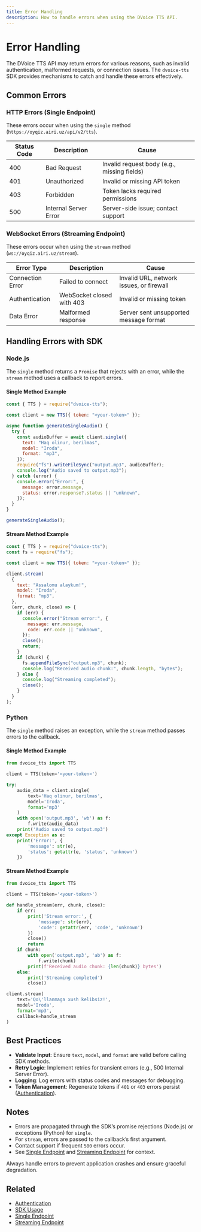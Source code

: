 ```yaml
---
title: Error Handling
description: How to handle errors when using the DVoice TTS API.
---
```


# Error Handling

The DVoice TTS API may return errors for various reasons, such as invalid authentication, malformed requests, or connection issues. The `dvoice-tts` SDK provides mechanisms to catch and handle these errors effectively.

## Common Errors

### HTTP Errors (Single Endpoint)

These errors occur when using the `single` method (`https://oyqiz.airi.uz/api/v2/tts`).

| Status Code | Description           | Cause                                       |
| ----------- | --------------------- | ------------------------------------------- |
| 400         | Bad Request           | Invalid request body (e.g., missing fields) |
| 401         | Unauthorized          | Invalid or missing API token                |
| 403         | Forbidden             | Token lacks required permissions            |
| 500         | Internal Server Error | Server-side issue; contact support          |

### WebSocket Errors (Streaming Endpoint)

These errors occur when using the `stream` method (`ws://oyqiz.airi.uz/stream`).

| Error Type       | Description               | Cause                                    |
| ---------------- | ------------------------- | ---------------------------------------- |
| Connection Error | Failed to connect         | Invalid URL, network issues, or firewall |
| Authentication   | WebSocket closed with 403 | Invalid or missing token                 |
| Data Error       | Malformed response        | Server sent unsupported message format   |

## Handling Errors with SDK

### Node.js

The `single` method returns a `Promise` that rejects with an error, while the `stream` method uses a callback to report errors.

#### Single Method Example

```javascript
const { TTS } = require("dvoice-tts");

const client = new TTS({ token: "<your-token>" });

async function generateSingleAudio() {
  try {
    const audioBuffer = await client.single({
      text: "Haq olinur, berilmas",
      model: "Iroda",
      format: "mp3",
    });
    require("fs").writeFileSync("output.mp3", audioBuffer);
    console.log("Audio saved to output.mp3");
  } catch (error) {
    console.error("Error:", {
      message: error.message,
      status: error.response?.status || "unknown",
    });
  }
}

generateSingleAudio();
```

#### Stream Method Example

```javascript
const { TTS } = require("dvoice-tts");
const fs = require("fs");

const client = new TTS({ token: "<your-token>" });

client.stream(
  {
    text: "Assalomu alaykum!",
    model: "Iroda",
    format: "mp3",
  },
  (err, chunk, close) => {
    if (err) {
      console.error("Stream error:", {
        message: err.message,
        code: err.code || "unknown",
      });
      close();
      return;
    }
    if (chunk) {
      fs.appendFileSync("output.mp3", chunk);
      console.log("Received audio chunk:", chunk.length, "bytes");
    } else {
      console.log("Streaming completed");
      close();
    }
  }
);
```

### Python

The `single` method raises an exception, while the `stream` method passes errors to the callback.

#### Single Method Example

```python
from dvoice_tts import TTS

client = TTS(token='<your-token>')

try:
    audio_data = client.single(
        text='Haq olinur, berilmas',
        model='Iroda',
        format='mp3'
    )
    with open('output.mp3', 'wb') as f:
        f.write(audio_data)
    print('Audio saved to output.mp3')
except Exception as e:
    print('Error:', {
        'message': str(e),
        'status': getattr(e, 'status', 'unknown')
    })
```

#### Stream Method Example

```python
from dvoice_tts import TTS

client = TTS(token='<your-token>')

def handle_stream(err, chunk, close):
    if err:
        print('Stream error:', {
            'message': str(err),
            'code': getattr(err, 'code', 'unknown')
        })
        close()
        return
    if chunk:
        with open('output.mp3', 'ab') as f:
            f.write(chunk)
        print(f'Received audio chunk: {len(chunk)} bytes')
    else:
        print('Streaming completed')
        close()

client.stream(
    text='Qo\'llanmaga xush kelibsiz!',
    model='Iroda',
    format='mp3',
    callback=handle_stream
)
```

## Best Practices

- **Validate Input**: Ensure `text`, `model`, and `format` are valid before calling SDK methods.
- **Retry Logic**: Implement retries for transient errors (e.g., 500 Internal Server Error).
- **Logging**: Log errors with status codes and messages for debugging.
- **Token Management**: Regenerate tokens if `401` or `403` errors persist ([Authentication](./2-authentication)).

## Notes

- Errors are propagated through the SDK’s promise rejections (Node.js) or exceptions (Python) for `single`.
- For `stream`, errors are passed to the callback’s first argument.
- Contact support if frequent `500` errors occur.
- See [Single Endpoint](./4-single) and [Streaming Endpoint](./5-stream) for context.

<Callout type="warning">
  Always handle errors to prevent application crashes and ensure graceful
  degradation.
</Callout>

## Related

- [Authentication](./2-authentication)
- [SDK Usage](./3-sdks)
- [Single Endpoint](./4-single)
- [Streaming Endpoint](./5-stream)
